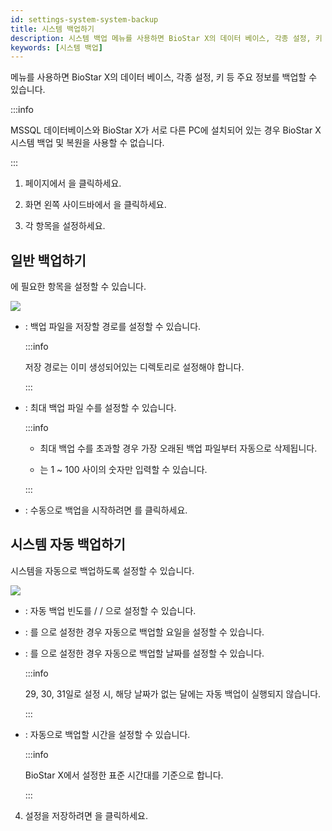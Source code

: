 ```yaml
---
id: settings-system-system-backup
title: 시스템 백업하기
description: 시스템 백업 메뉴를 사용하면 BioStar X의 데이터 베이스, 각종 설정, 키 등 주요 정보를 백업할 수 있습니다.
keywords: [시스템 백업]
---
```


<Cmd sid="common.backup" product='2' /> 메뉴를 사용하면 BioStar X의 데이터 베이스, 각종 설정, 키 등 주요 정보를 백업할 수 있습니다.

:::info

MSSQL 데이터베이스와 BioStar X가 서로 다른 PC에 설치되어 있는 경우 BioStar X 시스템 백업 및 복원을 사용할 수 없습니다.

:::

1. <Cmd sid='shell.header.launcher' /> 페이지에서 <Cmd sid='shell.header.setting' />을 클릭하세요.

1. 화면 왼쪽 사이드바에서 <Cmd sid="common.backup" product='2' />을 클릭하세요.

1. 각 항목을 설정하세요.

## 일반 백업하기

<Cmd sid="common.backup" product='2' />에 필요한 항목을 설정할 수 있습니다.

<Image src='/img/biostarx-settings-system-system-backup-general.png' className='none' />

* <Cmd sid="backup.filePath" product='2' />: 백업 파일을 저장할 경로를 설정할 수 있습니다.

    :::info

    저장 경로는 이미 생성되어있는 디렉토리로 설정해야 합니다.

    :::

* <Cmd sid="backup.numberFileToKeep" product='2' />: 최대 백업 파일 수를 설정할 수 있습니다.

    :::info

    * 최대 백업 수를 초과할 경우 가장 오래된 백업 파일부터 자동으로 삭제됩니다.

    * <Cmd sid="backup.numberFileToKeep" product='2' />는 1 ~ 100 사이의 숫자만 입력할 수 있습니다.

    :::

* <Cmd sid="backup.backupNow" product='2' />: 수동으로 백업을 시작하려면 <Cmd sid="backup.backupNow" product='2' />를 클릭하세요.

## 시스템 자동 백업하기

시스템을 자동으로 백업하도록 설정할 수 있습니다.

<Image src='/img/biostarx-settings-system-system-backup-automatic.png' className='none' />

* <Cmd sid="common.backup.frequency" product='2' />: 자동 백업 빈도를 <Cmd sid="backup.daily" product='2' /> / <Cmd sid="backup.weekly" product='2' /> / <Cmd sid="backup.monthly" product='2' />으로 설정할 수 있습니다.

* <Cmd sid="backup.day" product='2' />: <Cmd sid="common.backup.frequency" product='2' />를 <Cmd sid="backup.weekly" product='2' />으로 설정한 경우 자동으로 백업할 요일을 설정할 수 있습니다.

* <Cmd sid="backup.date" product='2' />: <Cmd sid="common.backup.frequency" product='2' />를 <Cmd sid="backup.monthly" product='2' />으로 설정한 경우 자동으로 백업할 날짜를 설정할 수 있습니다.

    :::info

    29, 30, 31일로 설정 시, 해당 날짜가 없는 달에는 자동 백업이 실행되지 않습니다.

    :::

* <Cmd sid="backup.time" product='2' />: 자동으로 백업할 시간을 설정할 수 있습니다.

    :::info

    BioStar X에서 설정한 표준 시간대를 기준으로 합니다.

    :::

4. 설정을 저장하려면 <Cmd sid="button.apply" product='2' />을 클릭하세요.